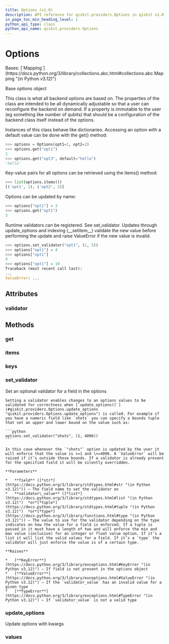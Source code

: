 ```yaml
---
title: Options (v1.0)
description: API reference for qiskit.providers.Options in qiskit v1.0
in_page_toc_min_heading_level: 1
python_api_type: class
python_api_name: qiskit.providers.Options
---
```


# Options

<Class id="qiskit.providers.Options" isDedicatedPage={true} github="https://github.com/Qiskit/qiskit/tree/stable/1.0/qiskit/providers/options.py#L19-L273" signature="qiskit.providers.Options(**kwargs)" modifiers="class">
  Bases: [`Mapping`](https://docs.python.org/3/library/collections.abc.html#collections.abc.Mapping "(in Python v3.12)")

  Base options object

  This class is what all backend options are based on. The properties of the class are intended to be all dynamically adjustable so that a user can reconfigure the backend on demand. If a property is immutable to the user (eg something like number of qubits) that should be a configuration of the backend class itself instead of the options.

  Instances of this class behave like dictionaries. Accessing an option with a default value can be done with the get() method:

  ```python
  >>> options = Options(opt1=1, opt2=2)
  >>> options.get("opt1")
  1
  >>> options.get("opt3", default="hello")
  'hello'
  ```

  Key-value pairs for all options can be retrieved using the items() method:

  ```python
  >>> list(options.items())
  [('opt1', 1), ('opt2', 2)]
  ```

  Options can be updated by name:

  ```python
  >>> options["opt1"] = 3
  >>> options.get("opt1")
  3
  ```

  Runtime validators can be registered. See set\_validator. Updates through update\_options and indexing (\_\_setitem\_\_) validate the new value before performing the update and raise ValueError if the new value is invalid.

  ```python
  >>> options.set_validator("opt1", (1, 5))
  >>> options["opt1"] = 4
  >>> options["opt1"]
  4
  >>> options["opt1"] = 10  
  Traceback (most recent call last):
  ...
  ValueError: ...
  ```

  ## Attributes

  ### validator

  <Attribute id="qiskit.providers.Options.validator" />

  ## Methods

  ### get

  <Function id="qiskit.providers.Options.get" signature="get(k[, d]) → D[k] if k in D, else d.  d defaults to None." />

  ### items

  <Function id="qiskit.providers.Options.items" signature="items() → a set-like object providing a view on D's items" />

  ### keys

  <Function id="qiskit.providers.Options.keys" signature="keys() → a set-like object providing a view on D's keys" />

  ### set\_validator

  <Function id="qiskit.providers.Options.set_validator" github="https://github.com/Qiskit/qiskit/tree/stable/1.0/qiskit/providers/options.py#L180-L232" signature="set_validator(field, validator_value)">
    Set an optional validator for a field in the options

    Setting a validator enables changes to an options values to be validated for correctness when [`update_options()`](#qiskit.providers.Options.update_options "qiskit.providers.Options.update_options") is called. For example if you have a numeric field like `shots` you can specify a bounds tuple that set an upper and lower bound on the value such as:

    ```python
    options.set_validator("shots", (1, 4096))
    ```

    In this case whenever the `"shots"` option is updated by the user it will enforce that the value is >=1 and \<=4096. A `ValueError` will be raised if it’s outside those bounds. If a validator is already present for the specified field it will be silently overridden.

    **Parameters**

    *   **field** ([*str*](https://docs.python.org/3/library/stdtypes.html#str "(in Python v3.12)")) – The field name to set the validator on
    *   **validator\_value** ([*list*](https://docs.python.org/3/library/stdtypes.html#list "(in Python v3.12)")  *or*[*tuple*](https://docs.python.org/3/library/stdtypes.html#tuple "(in Python v3.12)")  *or*[*type*](https://docs.python.org/3/library/functions.html#type "(in Python v3.12)")) – The value to use for the validator depending on the type indicates on how the value for a field is enforced. If a tuple is passed in it must have a length of two and will enforce the min and max value (inclusive) for an integer or float value option. If it’s a list it will list the valid values for a field. If it’s a `type` the validator will just enforce the value is of a certain type.

    **Raises**

    *   [**KeyError**](https://docs.python.org/3/library/exceptions.html#KeyError "(in Python v3.12)") – If field is not present in the options object
    *   [**ValueError**](https://docs.python.org/3/library/exceptions.html#ValueError "(in Python v3.12)") – If the `validator_value` has an invalid value for a given type
    *   [**TypeError**](https://docs.python.org/3/library/exceptions.html#TypeError "(in Python v3.12)") – If `validator_value` is not a valid type
  </Function>

  ### update\_options

  <Function id="qiskit.providers.Options.update_options" github="https://github.com/Qiskit/qiskit/tree/stable/1.0/qiskit/providers/options.py#L234-L256" signature="update_options(**fields)">
    Update options with kwargs
  </Function>

  ### values

  <Function id="qiskit.providers.Options.values" signature="values() → an object providing a view on D's values" />
</Class>

